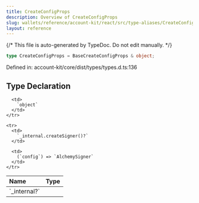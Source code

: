 ```yaml
---
title: CreateConfigProps
description: Overview of CreateConfigProps
slug: wallets/reference/account-kit/react/src/type-aliases/CreateConfigProps
layout: reference
---
```


{/* This file is auto-generated by TypeDoc. Do not edit manually. */}

```ts
type CreateConfigProps = BaseCreateConfigProps & object;
```

Defined in: account-kit/core/dist/types/types.d.ts:136

## Type Declaration

<table>
  <thead>
    <tr>
      <th align="left">Name</th>
      <th align="left">Type</th>
    </tr>
  </thead>

  <tbody>
    <tr>
      <td>
        `_internal?`
      </td>

      <td>
        `object`
      </td>
    </tr>

    <tr>
      <td>
        `_internal.createSigner()?`
      </td>

      <td>
        (`config`) => `AlchemySigner`
      </td>
    </tr>

  </tbody>
</table>
